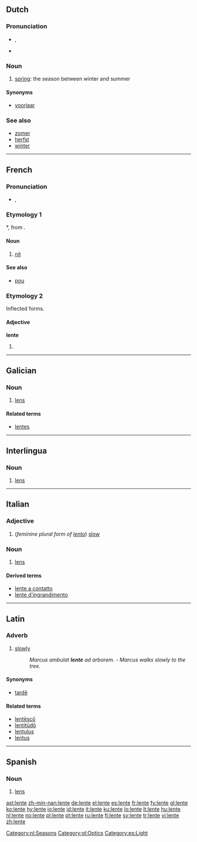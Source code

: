 ==Dutch==

===Pronunciation===
* {{IPA|/ˈlentə/|lang=nl}}, {{SAMPA|/"lent@/|lang=nl}}
* {{audio|Nl-lente.ogg|audio}}

===Noun===
{{nl-noun|mf|lentes|lentetje}} {{attention|nl|diminutive plural?}}

# [[spring]]: the season between winter and summer

====Synonyms====
* {{sense|spring}} [[voorjaar]]

===See also===
* [[zomer]]
* [[herfst]]
* [[winter#Dutch|winter]]

[[Category:nl:Seasons]]

----

==French==

===Pronunciation===
* {{IPA|/lɑ̃t/}}, {{SAMPA|/lA~t/|lang=fr}}

===Etymology 1===
{{VL.|fr}} *{{term||lenditem}}, from {{etyl|la|fr}} {{term|lens|lang=la}}.

====Noun====
{{fr-noun|f}}

# {{zoology|lang=fr}} [[nit]]

====See also====
* [[pou#French|pou]] {{m}}

===Etymology 2===
Inflected forms.

====Adjective====
'''lente''' {{f}}

# {{feminine of|[[lent#French|lent]]|lang=French}}

----

==Galician==

===Noun===
{{gl-noun|f}}

# [[lens]]

====Related terms====
* [[lentes]]

[[Category:gl:Optics]]

----

==Interlingua==

===Noun===
{{infl|la|noun}}

# [[lens]]

----

==Italian==

===Adjective===
{{infl|it|adjective form}} {{f}}{{p}}

# (''feminine plural form of [[lento#Italian|lento]]'') [[slow]]

===Noun===
{{it-noun|lent|f|e|i}}

# [[lens]]

====Derived terms====
* [[lente a contatto]]
* [[lente d'ingrandimento]]

----

==Latin==

===Adverb===
{{la-adv|lent||e}}

# [[slowly]]
#: ''Marcus ambulat '''lente''' ad arborem.'' - ''Marcus walks slowly to the tree.''

====Synonyms====
* {{sense|slowly}} [[tarde#Latin|tardē]]

====Related terms====
* [[lentesco|lentēscō]]
* [[lentitudo|lentitūdō]]
* [[lentulus]]
* [[lentus]]

----

==Spanish==

===Noun===
{{es-noun-mf}}

# [[lens]]

[[Category:es:Light]]

[[ast:lente]]
[[zh-min-nan:lente]]
[[de:lente]]
[[el:lente]]
[[es:lente]]
[[fr:lente]]
[[fy:lente]]
[[gl:lente]]
[[ko:lente]]
[[hy:lente]]
[[io:lente]]
[[id:lente]]
[[it:lente]]
[[ku:lente]]
[[lo:lente]]
[[lt:lente]]
[[hu:lente]]
[[nl:lente]]
[[no:lente]]
[[pl:lente]]
[[pt:lente]]
[[ru:lente]]
[[fi:lente]]
[[sv:lente]]
[[tr:lente]]
[[vi:lente]]
[[zh:lente]]